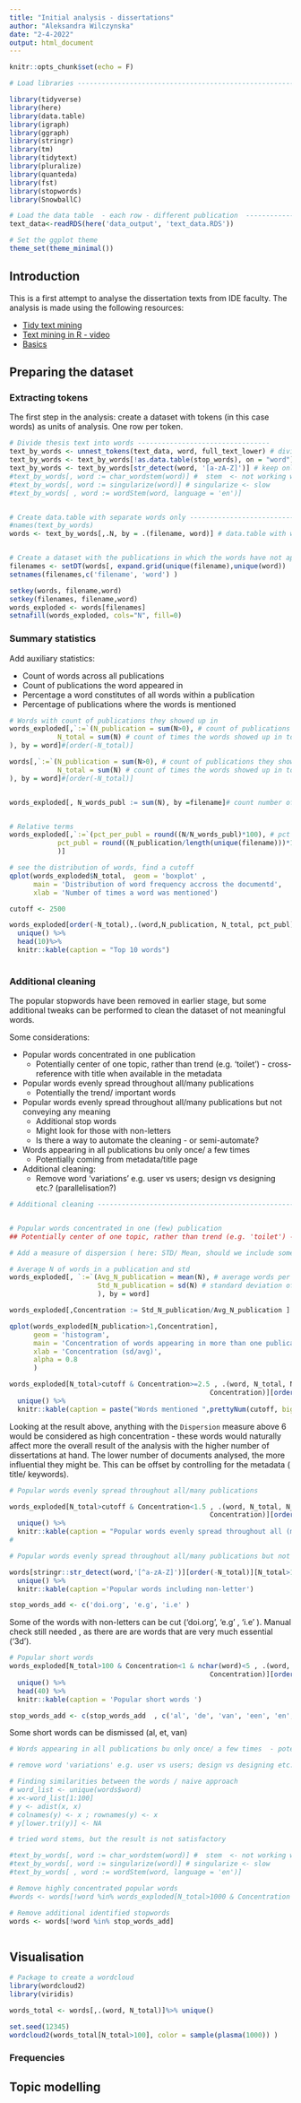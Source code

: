 ```yaml
---
title: "Initial analysis - dissertations"
author: "Aleksandra Wilczynska"
date: "2-4-2022"
output: html_document
---
```


```r
knitr::opts_chunk$set(echo = F)

# Load libraries ----------------------------------------------------------

library(tidyverse)
library(here)
library(data.table)
library(igraph)
library(ggraph)
library(stringr)
library(tm)
library(tidytext)
library(pluralize)
library(quanteda)
library(fst)
library(stopwords)
library(SnowballC)

# Load the data table  - each row - different publication  ------------------------------------------------
text_data<-readRDS(here('data_output', 'text_data.RDS')) 

# Set the ggplot theme
theme_set(theme_minimal())

```

## Introduction

This is a first attempt to analyse the dissertation texts from IDE faculty. The analysis is made using the following resources:

- [Tidy text mining](https://www.tidytextmining.com/)
- [Text mining in R - video](https://www.youtube.com/watch?v=ae_XVhjHd_o)
- [Basics](https://sicss.io/2018/materials/day3-text-analysis/basic-text-analysis/rmarkdown/Basic_Text_Analysis_in_R.html)

## Preparing the dataset

### Extracting tokens

The first step in the analysis: create a dataset with tokens (in this case words) as units of analysis. One row per token.

```r
# Divide thesis text into words ---------------------------------
text_by_words <- unnest_tokens(text_data, word, full_text_lower) # divide by words
text_by_words <- text_by_words[!as.data.table(stop_words), on = "word"] # remove common stop words
text_by_words <- text_by_words[str_detect(word, '[a-zA-Z]')] # keep only strings which include at least one letter
#text_by_words[, word := char_wordstem(word)] #  stem  <- not working well
#text_by_words[, word := singularize(word)] # singularize <- slow
#text_by_words[ , word := wordStem(word, language = 'en')]


# Create data.table with separate words only -------------------------------
#names(text_by_words)
words <- text_by_words[,.N, by = .(filename, word)] # data.table with word count by publication


# Create a dataset with the publications in which the words have not appeared (For stats)
filenames <- setDT(words[, expand.grid(unique(filename),unique(word))  ])
setnames(filenames,c('filename', 'word') )

setkey(words, filename,word)
setkey(filenames, filename,word)
words_exploded <- words[filenames]
setnafill(words_exploded, cols="N", fill=0)


```

### Summary statistics 

Add auxiliary statistics: 

- Count of words across all publications
- Count of publications the word appeared in
- Percentage a word constitutes of all words within a publication
- Percentage of publications where the words is mentioned

```r
# Words with count of publications they showed up in 
words_exploded[,`:=`(N_publication = sum(N>0), # count of publications they showed up in  
            N_total = sum(N) # count of times the words showed up in total
), by = word]#[order(-N_total)]

words[,`:=`(N_publication = sum(N>0), # count of publications they showed up in  
            N_total = sum(N) # count of times the words showed up in total
), by = word]#[order(-N_total)]


words_exploded[, N_words_publ := sum(N), by =filename]# count number of words in dissertation


# Relative terms 
words_exploded[,`:=`(pct_per_publ = round((N/N_words_publ)*100), # pct of all words within publication
            pct_publ = round((N_publication/length(unique(filename)))*100) # pct of publications 
            )]

# see the distribution of words, find a cutoff 
qplot(words_exploded$N_total,  geom = 'boxplot' , 
      main = 'Distribution of word frequency accross the documentd',
      xlab = 'Number of times a word was mentioned') 

cutoff <- 2500

words_exploded[order(-N_total),.(word,N_publication, N_total, pct_publ)] %>%
  unique() %>%
  head(10)%>%
  knitr::kable(caption = "Top 10 words") 
  
```

### Additional cleaning 

The popular stopwords have been removed in earlier stage, but some additional tweaks can be performed to clean the dataset of not meaningful words.

Some considerations: 

- Popular words concentrated in one publication 
  - Potentially center of one topic, rather than trend (e.g. 'toilet') - cross-reference with title when available in the metadata
- Popular words evenly spread throughout all/many publications 
  - Potentially the trend/ important words

- Popular words evenly spread throughout all/many publications but not conveying any meaning 
  - Additional stop words 
  - Might look for those with non-letters 
  - Is there a way to automate the cleaning - or semi-automate?
- Words appearing in all publications bu only once/ a few times 
  - Potentially coming from metadata/title page
- Additional cleaning: 
  - Remove word 'variations' e.g. user vs users; design vs designing etc.? (parallelisation?)

```r
# Additional cleaning -----------------------------------------------------------


# Popular words concentrated in one (few) publication
## Potentially center of one topic, rather than trend (e.g. 'toilet') - cross-reference with title when available in the metadata

# Add a measure of dispersion ( here: STD/ Mean, should we include some other?)

# Average N of words in a publication and std 
words_exploded[, `:=`(Avg_N_publication = mean(N), # average words per publication
                      Std_N_publication = sd(N) # standard deviation of number of words per publication
                      ), by = word]

words_exploded[,Concentration := Std_N_publication/Avg_N_publication ] #metric of dispersion: if standard deviation much higher than the mean, than can be considered as dispersed

qplot(words_exploded[N_publication>1,Concentration],
      geom = 'histogram', 
      main = 'Concentration of words appearing in more than one publication',
      xlab = 'Concentration (sd/avg)',
      alpha = 0.8
      )

words_exploded[N_total>cutoff & Concentration>=2.5 , .(word, N_total, N_publication,
                                                  Concentration)][order(-Concentration)] %>% 
  unique() %>%
  knitr::kable(caption = paste("Words mentioned ",prettyNum(cutoff, big.mark = ',')," times (overall) and concentrated in one/few publications"))# showing words concentrated in few works, including also those appearing only in one publication (Concentration measure not available for those)


```
 
Looking at the result above, anything with the `Dispersion` measure above 6 would be considered as high concentration - these words would naturally affect more the overall result of the analysis with the higher number of dissertations at hand. The lower number of documents analysed, the more influential they might be. This can be offset by controlling for the metadata ( title/ keywords).      


```r
# Popular words evenly spread throughout all/many publications 

words_exploded[N_total>cutoff & Concentration<1.5 , .(word, N_total, N_publication,
                                                  Concentration)][order(-N_total)]%>% 
  unique() %>%
  knitr::kable(caption = "Popular words evenly spread throughout all (many) publications ")
#
```


```r

# Popular words evenly spread throughout all/many publications but not conveying any meaning - additional stop words - might look for those with non-letters ( is there a way to automate the cleaning - or semi-automate?)

words[stringr::str_detect(word,'[^a-zA-Z]')][order(-N_total)][N_total>100,.(word,N_total)] %>%
  unique() %>% 
  knitr::kable(caption ='Popular words including non-letter')

stop_words_add <- c('doi.org', 'e.g', 'i.e' )

```

Some of the words with non-letters can be cut ('doi.org', 'e.g' , 'i.e'  ). Manual check still needed , as there are are words that are very much essential ('3d'). 


```r
# Popular short words
words_exploded[N_total>100 & Concentration<1 & nchar(word)<5 , .(word, N_total, N_publication,
                                                  Concentration)][order(-N_total)] %>%
  unique() %>%
  head(40) %>%
  knitr::kable(caption = 'Popular short words ')

stop_words_add <- c(stop_words_add  , c('al', 'de', 'van', 'een', 'en', 'het','http', 'html', 'https') )

```
Some short words can be dismissed (al, et, van)

```r
# Words appearing in all publications bu only once/ a few times  - potentially coming from metadata/title page) - not a concern, as they would have low frequency


```


```r
# remove word 'variations' e.g. user vs users; design vs designing etc.

# Finding similarities between the words / naive approach
# word_list <- unique(words$word)
# x<-word_list[1:100]
# y <- adist(x, x)
# colnames(y) <- x ; rownames(y) <- x
# y[lower.tri(y)] <- NA

# tried word stems, but the result is not satisfactory

#text_by_words[, word := char_wordstem(word)] #  stem  <- not working well
#text_by_words[, word := singularize(word)] # singularize <- slow
#text_by_words[ , word := wordStem(word, language = 'en')]

```


```r

# Remove highly concentrated popular words 
#words <- words[!word %in% words_exploded[N_total>1000 & Concentration > 6, word] ]

# Remove additional identified stopwords 
words <- words[!word %in% stop_words_add]



```


## Visualisation

```r
# Package to create a wordcloud
library(wordcloud2)
library(viridis)

words_total <- words[,.(word, N_total)]%>% unique()

set.seed(12345)
wordcloud2(words_total[N_total>100], color = sample(plasma(1000)) )

```


### Frequencies




## Topic modelling 

<!-- Packages :  -->
<!--  - pdftools -->
<!--  - tabulizer  -->
<!--  - tidytext -->
<!--  - pluralize ( singular out of plurals) -->
<!--  - gc() -->
<!--  -bi_gram() -->
<!-- - library(quanteda) -->
<!-- - library(readtext) -->
<!-- - library(wordnet) -->
<!-- - library(SnowballC) -->
 
 

